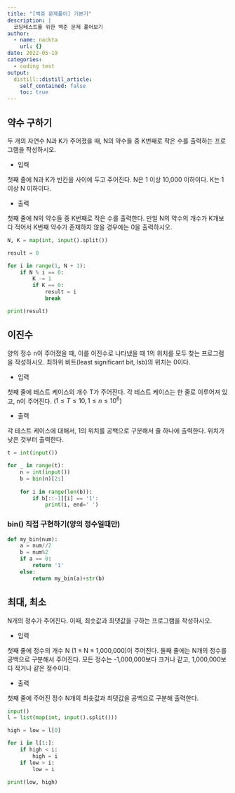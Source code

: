 ```yaml
---
title: "[백준 문제풀이] 기본기"
description: |
  코딩테스트를 위한 백준 문제 풀어보기 
author:
  - name: nackta
    url: {}
date: 2022-05-19
categories:
  - coding test
output:
  distill::distill_article:
    self_contained: false
    toc: true
---
```


## 약수 구하기

두 개의 자연수 N과 K가 주어졌을 때, N의 약수들 중 K번째로 작은 수를 출력하는 프로그램을 작성하시오.

- 입력

첫째 줄에 N과 K가 빈칸을 사이에 두고 주어진다. N은 1 이상 10,000 이하이다. K는 1 이상 N 이하이다.

- 출력

첫째 줄에 N의 약수들 중 K번째로 작은 수를 출력한다. 만일 N의 약수의 개수가 K개보다 적어서 K번째 약수가 존재하지 않을 경우에는 0을 출력하시오.

```python
N, K = map(int, input().split())

result = 0

for i in range(1, N + 1):
    if N % i == 0:
        K -= 1
        if K == 0:
            result = i
            break

print(result)
```

## 이진수

양의 정수 n이 주어졌을 때, 이를 이진수로 나타냈을 때 1의 위치를 모두 찾는 프로그램을 작성하시오. 최하위 비트(least significant bit, lsb)의 위치는 0이다.

- 입력

첫째 줄에 테스트 케이스의 개수 T가 주어진다. 각 테스트 케이스는 한 줄로 이루어져 있고, n이 주어진다. $(1 ≤ T ≤ 10, 1 ≤ n ≤ 10^6)$

- 출력

각 테스트 케이스에 대해서, 1의 위치를 공백으로 구분해서 줄 하나에 출력한다. 위치가 낮은 것부터 출력한다.

```python
t = int(input())

for _ in range(t):
    n = int(input())
    b = bin(n)[2:]
    
    for i in range(len(b)):
        if b[::-1][i] == '1':
            print(i, end=' ')
```

### bin() 직접 구현하기(양의 정수일때만)

```python
def my_bin(num):
    a = num//2
    b = num%2
    if a == 0:
        return '1'
    else:
        return my_bin(a)+str(b)
```

## 최대, 최소

N개의 정수가 주어진다. 이때, 최솟값과 최댓값을 구하는 프로그램을 작성하시오.

- 입력

첫째 줄에 정수의 개수 N (1 ≤ N ≤ 1,000,000)이 주어진다. 둘째 줄에는 N개의 정수를 공백으로 구분해서 주어진다. 모든 정수는 -1,000,000보다 크거나 같고, 1,000,000보다 작거나 같은 정수이다.

- 출력

첫째 줄에 주어진 정수 N개의 최솟값과 최댓값을 공백으로 구분해 출력한다.

```python
input()
l = list(map(int, input().split()))

high = low = l[0]

for i in l[1:]:
    if high < i:
        high = i
    if low > i:
        low = i
        
print(low, high)
```
